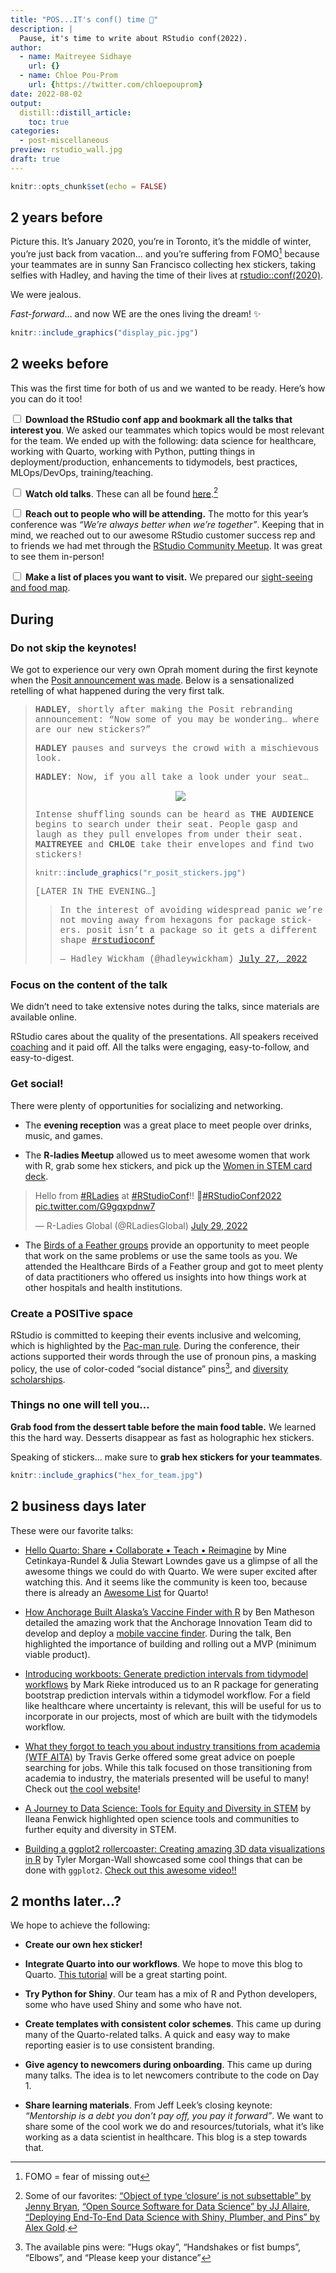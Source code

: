 ```yaml
---
title: "POS...IT's conf() time 🥁"
description: |
  Pause, it's time to write about RStudio conf(2022).
author:
  - name: Maitreyee Sidhaye 
    url: {}
  - name: Chloe Pou-Prom
    url: {https://twitter.com/chloepouprom}
date: 2022-08-02
output:
  distill::distill_article:
    toc: true
categories:
  - post-miscellaneous
preview: rstudio_wall.jpg
draft: true
---
```



```r
knitr::opts_chunk$set(echo = FALSE)
```

## 2 years before

Picture this. It's January 2020, you're in Toronto, it's the middle of winter, you're just back from vacation... and you're suffering from FOMO^[FOMO = fear of missing out] because your teammates are in sunny San Francisco collecting hex stickers, taking selfies with Hadley, and having the time of their lives at [rstudio::conf(2020)](https://www.rstudio.com/resources/rstudioconf-2020/).

We were jealous.

_Fast-forward_... and now WE are the ones living the dream! ✨

```r
knitr::include_graphics("display_pic.jpg")
```

## 2 weeks before

This was the first time for both of us and we wanted to be ready. Here's how you can do it too!

<input type="checkbox" unchecked>  **Download the RStudio conf app and bookmark all the talks that interest you**. We asked our teammates which topics would be most relevant for the team. We ended up with the following: data science for healthcare, working with Quarto, working with Python, putting things in deployment/production, enhancements to tidymodels, best practices, MLOps/DevOps, training/teaching.</input>

<input type="checkbox" unchecked> **Watch old talks**. These can all be found [here](https://www.rstudio.com/resources/webinars/).^[Some of our favorites: ["Object of type ‘closure’ is not subsettable" by Jenny Bryan](https://www.rstudio.com/resources/rstudioconf-2020/object-of-type-closure-is-not-subsettable/), ["Open Source Software for Data Science" by JJ Allaire](https://www.rstudio.com/resources/rstudioconf-2020/open-source-software-for-data-science/), ["Deploying End-To-End Data Science with Shiny, Plumber, and Pins" by Alex Gold](https://www.rstudio.com/resources/rstudioconf-2020/deploying-end-to-end-data-science-with-shiny-plumber-and-pins/).]</input>

<input type="checkbox" unchecked>  **Reach out to people who will be attending.** The motto for this year's conference was _"We're always better when we’re together"_. Keeping that in mind, we reached out to our awesome RStudio customer success rep and to friends we had met through the [RStudio Community Meetup](https://www.meetup.com/RStudio-Enterprise-Community-Meetup/). It was great to see them in-person!</input>

<input type="checkbox" unchecked>  **Make a list of places you want to visit.** We prepared our [sight-seeing and food map](https://goo.gl/maps/hUjuyq6cm46smada8).</input>


## During

### Do not skip the keynotes!

We got to experience our very own Oprah moment during the first keynote when the [Posit announcement was made](https://www.rstudio.com/blog/rstudio-is-becoming-posit/). Below is a sensationalized retelling of what happened during the very first talk.

<div style="font-family: 'Courier New';"><blockquote>**HADLEY**, shortly after making the Posit rebranding announcement: "Now some of you may be wondering... where are our new stickers?"

**HADLEY** pauses and surveys the crowd with a mischievous look.

**HADLEY**: Now, if you all take a look under your seat...

<center><img src="https://i.kym-cdn.com/photos/images/newsfeed/000/525/257/f1e.gif"></center>

Intense shuffling sounds can be heard as **THE AUDIENCE** begins to search under their seat. People gasp and laugh as they pull envelopes from under their seat. **MAITREYEE** and **CHLOE** take their envelopes and find two stickers!

```r
knitr::include_graphics("r_posit_stickers.jpg")
```

[LATER IN THE EVENING...]

<blockquote class="twitter-tweet"><p lang="en" dir="ltr">In the interest of avoiding widespread panic we’re not moving away from hexagons for package stickers. posit isn’t a package so it gets a different shape <a href="https://twitter.com/hashtag/rstudioconf?src=hash&amp;ref_src=twsrc%5Etfw">#rstudioconf</a></p>&mdash; Hadley Wickham (@hadleywickham) <a href="https://twitter.com/hadleywickham/status/1552290395454951424?ref_src=twsrc%5Etfw">July 27, 2022</a></blockquote> <script async src="https://platform.twitter.com/widgets.js" charset="utf-8"></script></blockquote></div>

### Focus on the content of the talk

We didn't need to take extensive notes during the talks, since materials are available online. 

RStudio cares about the quality of the presentations. All speakers received [coaching](https://www.rstudio.com/blog/new-deadline/) and it paid off. All the talks were engaging, easy-to-follow, and easy-to-digest. 


### Get social! 

There were plenty of opportunities for socializing and networking. 

- The **evening reception** was a great place to meet people over drinks, music, and games.

- The **R-ladies Meetup** allowed us to meet awesome women that work with R, grab some hex stickers, and pick up the [Women in STEM card deck](https://github.com/ambertin/women-in-stem).

<blockquote class="twitter-tweet"><p lang="en" dir="ltr">Hello from <a href="https://twitter.com/hashtag/RLadies?src=hash&amp;ref_src=twsrc%5Etfw">#RLadies</a> at <a href="https://twitter.com/hashtag/RStudioConf?src=hash&amp;ref_src=twsrc%5Etfw">#RStudioConf</a>!! 👋<a href="https://twitter.com/hashtag/RStudioConf2022?src=hash&amp;ref_src=twsrc%5Etfw">#RStudioConf2022</a> <a href="https://t.co/G9gqxpdnw7">pic.twitter.com/G9gqxpdnw7</a></p>&mdash; R-Ladies Global (@RLadiesGlobal) <a href="https://twitter.com/RLadiesGlobal/status/1553030919828766728?ref_src=twsrc%5Etfw">July 29, 2022</a></blockquote> <script async src="https://platform.twitter.com/widgets.js" charset="utf-8"></script>

- The [Birds of a Feather groups](https://www.rstudio.com/bof/) provide an opportunity to meet people that work on the same problems or use the same tools as you. We attended the Healthcare Birds of a Feather group and got to meet plenty of data practitioners who offered us insights into how things work at other hospitals and health institutions.

### Create a POSITive space

RStudio is committed to keeping their events inclusive and welcoming, which is highlighted by the [Pac-man rule](https://ericholscher.com/blog/2017/aug/2/pacman-rule-conferences/). During the conference, their actions supported their words through the use of pronoun pins, a masking policy, the use of color-coded "social distance" pins^[The available pins were: "Hugs okay", "Handshakes or fist bumps", "Elbows", and "Please keep your distance"], and [diversity scholarships](https://www.rstudio.com/blog/rstudio-conf-2022-is-open-for-registration/).


### Things no one will tell you...

**Grab food from the dessert table before the main food table.** We learned this the hard way. Desserts disappear as fast as holographic hex stickers. 

Speaking of stickers... make sure to **grab hex stickers for your teammates**.

```r
knitr::include_graphics("hex_for_team.jpg")
```

## 2 business days later

These were our favorite talks:

- [Hello Quarto: Share • Collaborate • Teach • Reimagine](mine.quarto.pub/hello-quarto) by Mine Cetinkaya-Rundel & Julia Stewart Lowndes gave us a glimpse of all the awesome things we could do with Quarto. We were super excited after watching this. And it seems like the community is keen too, because there is already an [Awesome List](https://github.com/mcanouil/awesome-quarto) for Quarto!

- [How Anchorage Built Alaska's Vaccine Finder with R](https://rstudioconf2022.sched.com/event/11iYq/how-anchorage-built-alaskas-vaccine-finder-with-r) by Ben Matheson detailed the amazing work that the Anchorage Innovation Team did to develop and deploy a [mobile vaccine finder](https://anchoragecovidtest.org/). During the talk, Ben highlighted the importance of building and rolling out a MVP (minimum viable product).

- [Introducing workboots: Generate prediction intervals from tidymodel workflows](https://sched.co/11iZW) by Mark Rieke introduced us to an R package for generating bootstrap prediction intervals within a tidymodel workflow. For a field like healthcare where uncertainty is relevant, this will be useful for us to incorporate in our projects, most of which are built with the tidymodels workflow.

- [What they forgot to teach you about industry transitions from academia (WTF AITA)](https://rstudioconf2022.sched.com/event/11iZQ/what-they-forgot-to-teach-you-about-industry-transitions-from-academia-wtf-aita) by Travis Gerke offered some great advice on poeple searching for jobs. While this talk focused on those transitioning from academia to industry, the materials presented will be useful to many! Check out [the cool website](https://wtf-aita.com/)! 

- [A Journey to Data Science: Tools for Equity and Diversity in STEM](https://rstudioconf2022.sched.com/event/11ib8/a-journey-to-data-science-tools-for-equity-and-diversity-in-stem) by Ileana Fenwick highlighted open science tools and communities to further equity and diversity in STEM. 

- [Building a ggplot2 rollercoaster: Creating amazing 3D data visualizations in R](https://sched.co/11ibS) by Tyler Morgan-Wall showcased some cool things that can be done with `ggplot2`. [Check out this awesome video!!](https://www.tylermw.com/wp-content/uploads/2021/03/ggrollerwideprevnew4.mp4)



## 2 months later...?

We hope to achieve the following:

- **Create our own hex sticker!** 

- **Integrate Quarto into our workflows**. We hope to move this blog to Quarto. [This tutorial](https://blog.djnavarro.net/posts/2022-04-20_porting-to-quarto/) will be a great starting point.

- **Try Python for Shiny**. Our team has a mix of R and Python developers, some who have used Shiny and some who have not. 

- **Create templates with consistent color schemes**. This came up during many of the Quarto-related talks. A quick and easy way to make reporting easier is to use consistent branding.

- **Give agency to newcomers during onboarding**. This came up during many talks. The idea is to let newcomers contribute to the code on Day 1.

- **Share learning materials**. From Jeff Leek's closing keynote: _"Mentorship is a debt you don't pay off, you pay it forward"_. We want to share some of the cool work we do and resources/tutorials, what it's like working as a data scientist in healthcare. This blog is a step towards that.

